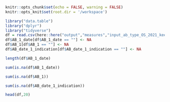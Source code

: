 

```r
knitr::opts_chunk$set(echo = FALSE, warning = FALSE)
knitr::opts_knit$set(root.dir = '/workspace')
```


```r
library("data.table")
library("dplyr")
library("tidyverse")
df = read.csv(here::here("output","measures","input_ab_type_OS_2021_keep_2021-01-01.csv.gz"))
df$AB_1_date[df$AB_1_date == ""] <- NA
df$AB_1[df$AB_1 == ""] <- NA
df$AB_date_1_indication[df$AB_date_1_indication == ""] <- NA
```


```r
length(df$AB_1_date)
```

```r
sum(is.na(df$AB_1_date))
```

```r
sum(is.na(df$AB_1))
```

```r
sum(is.na(df$AB_date_1_indication))
```

```r
head(df,20)
```